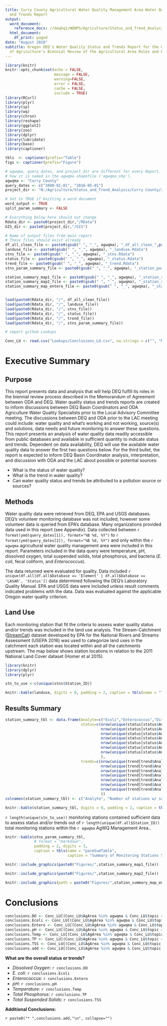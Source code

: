 ```yaml
---
title: Curry County Agricultural Water Quality Management Area Water Quality Status
  and Trends Report
output:
  word_document:
    reference_docx: //deqhq1/WQNPS/Agriculture/Status_and_Trend_Analysis/R_support_files/Report_Template.docx
  html_document:
    df_print: paged
date: "August 2018"
subtitle: Oregon DEQ's Water Quality Status and Trends Report for the Oregon Department
  of Agriculture's Biennial Review of the Agricultural Area Rules and Plans
---
```




```r

library(knitr)
knitr::opts_chunk$set(echo = FALSE,
                      message = FALSE, 
                      warning=FALSE, 
                      error = FALSE,
                      cache = FALSE,
                      include = TRUE)
library(RCurl)
library(plyr)
library(sp)
library(wq)
library(chron)
library(reshape)
library(ggplot2)
library(zoo)
library(dplyr)
library(lubridate)
library(base)
library(captioner)

tbls  <- captioner(prefix="Table")
figs <- captioner(prefix="Figure")

```


```r

# agwqma, query_dates, and project_dir are different for every Report. Note 'agwqma' must be named exactly 
# how it is named in the agwqma shapefile ('agwqma_shp').
agwqma <- "Curry County"
query_dates <- c("2000-01-01", "2018-05-01")
project_dir <- "N:/Agriculture/Status_and_Trend_Analysis/Curry County/2018-Curry-County"

# Set to TRUE if knitting a word document
word_output <- TRUE
split_param_summary <- FALSE

# Everything below here should not change
Rdata_dir <- paste0(project_dir,"/RData")
GIS_dir <- paste0(project_dir,"/GIS")

# Name of output files from main report
# These files should exist already
df_all_clean_file <- paste0(gsub(" ", "_", agwqma), "_df_all_clean_",paste(query_dates, collapse = "."), ".Rdata")
landuse_file <- paste0(gsub(" ", "_", agwqma), "_landuse.Rdata")
stns_file <- paste0(gsub(" ", "_", agwqma), "_stns.Rdata")
status_file <- paste0(gsub(" ", "_", agwqma), "_status.Rdata")
trend_file <- paste0(gsub(" ", "_", agwqma), "_trend.Rdata")
stns_param_summary_file <- paste0(gsub(" ", "_", agwqma), "_station_param_summary.Rdata")

station_summary_map1_file <- paste0(gsub(" ", "_", agwqma), "_station_summary_map1.png")
station_summary_map2_file <- paste0(gsub(" ", "_", agwqma), "_station_summary_map2.png")
station_summary_map_entero_file <- paste0(gsub(" ", "_", agwqma), "_station_summary_map_entero.png")



```

```r

load(paste0(Rdata_dir, "/", df_all_clean_file))
load(paste0(Rdata_dir, "/", landuse_file))
load(paste0(Rdata_dir, "/", stns_file))
load(paste0(Rdata_dir, "/", status_file))
load(paste0(Rdata_dir, "/", trend_file))
load(paste0(Rdata_dir, "/", stns_param_summary_file))

```

```r

# import github Lookups

Conc_LU <- read.csv("Lookups/Conclusions_LU.csv", na.strings = c("", "NA"))
```

# Executive Summary

## Purpose

This report presents data and analysis that will help DEQ fulfill its roles in the biennial review process described in the Memorandum of Agreement between ODA and DEQ. Water quality status and trends reports are created to inform discussions between DEQ Basin Coordinators and ODA Agriculture Water Quality Specialists prior to the Local Advisory Committee meeting. The discussions between DEQ and ODA prior to the LAC meeting could include: water quality and what's working and not working, source(s) and solutions, data needs and future monitoring to answer these questions. This report presents an analysis of water quality data readily accessible from public databases and available in sufficient quantity to indicate status and trends. Dependent on data availability, DEQ will use the available water quality data to answer the first two questions below. For the third bullet, the report is expected to inform DEQ Basin Coordinator analysis, interpretation, and discussion with ODA and the LAC about possible or potential sources:

*	What is the status of water quality? 
*	What is the trend in water quality? 
* Can water quality status and trends be attributed to a pollution source or sources?


## Methods

Water quality data were retrieved from DEQ, EPA and USGS databases. DEQ's volunteer monitoring database was not included, however some volunteer data is queried from EPA's database. Many organizations provided data used in this report (see Appendix). Data collected between `r format(ymd(query_dates[1]), format="%B %d, %Y")` to `r format(ymd(query_dates[2]), format="%B %d, %Y")` and only within the `r agwqma` agricultural water quality management area were included in this report. Parameters included in the data query were temperature, pH, dissolved oxygen, total suspended solids, total phosphorus, and bacteria (*E. coli*, fecal coliform, and *Enterococcus*). 

The data returned were evaluated for quality. Data included `r unique(df.all[df.all$Database == 'Element' | df.all$Database == 'LASAR', 'Status'])` data determined following the DEQ's Laboratory Quality Manual. EPA and USGS data were included unless result comments indicated problems with the data. Data was evaluated against the applicable Oregon water quality criterion. 

## Land Use

Each monitoring station that fit the criteria to assess water quality status and/or trends was included in the land use analysis. The Stream-Catchment ([StreamCat](https://www.epa.gov/national-aquatic-resource-surveys/streamcat)) dataset developed by EPA for the National Rivers and Streams Assessment (USEPA 2016) was used to categorize land uses in the catchment each station was located within and all the catchments upstream. The map below shows station locations in relation to the 2011 National Land Cover dataset (Homer et al 2015).

```r

library(knitr)
library(dplyr)
library(plyr)

stn_to_use <-c(unique(stns$Station_ID))

knitr::kable(landuse, digits = 0, padding = 2, caption = tbls(name = "landUse", caption = "Summary table of watershed land use for stations with a status or trend result."))

```

## Results Summary

```r

station_summary_tbl <- data.frame(Analyte=c("Ecoli","Enterococcus","Dissolved Oxygen","pH","Temperature","Total Phosphorus","TSS"),
                                  status=c(nrow(unique(status[status$Analyte == "E. Coli", ])),
                                           nrow(unique(status[status$Analyte == "Enterococcus", ])),
                                           nrow(unique(status[status$Analyte == "Dissolved Oxygen", ])),
                                           nrow(unique(status[status$Analyte == "pH", ])),
                                           nrow(unique(status[status$Analyte == "Temperature", ])),
                                           nrow(unique(status[status$Analyte == "Total Phosphorus", ])),
                                           nrow(unique(status[status$Analyte == "Total Suspended Solids", ]))
                                           ),
                                  trends=c(nrow(unique(trend[trend$Analyte == "E. Coli", ])),
                                           nrow(unique(trend[trend$Analyte == "Enterococcus", ])),
                                           nrow(unique(trend[trend$Analyte == "Dissolved Oxygen", ])),
                                           nrow(unique(trend[trend$Analyte == "pH",])),
                                           nrow(unique(trend[trend$Analyte == "Temperature", ])),
                                           nrow(unique(trend[trend$Analyte == "Total Phosphorus", ])),
                                           nrow(unique(trend[trend$Analyte == "Total Suspended Solids", ]))
                                           ))
colnames(station_summary_tbl) <- c("Analyte", "Number of stations w/ sufficient data for status analysis", "Number of stations w/ sufficient data for trend analysis")                                  

knitr::kable(station_summary_tbl, digits = 0, padding = 2, caption = tbls(name = "StnSumTable", caption = "Summary of stations with sufficient data for status or trend analysis**"))                                 

```


`r length(unique(stn_to_use))` monitoring stations contained sufficient data to assess status and/or trends out of `r length(unique(df.all$Station_ID))` total monitoring stations within the `r agwqma` AgWQ Management Area..


```r

knitr::kable(stns_param_summary_tbl,             
             # format = "markdown",  
             padding = 2, digits = 3, 
             caption = tbls(name = "parmSumTable", 
                            caption = "Summary of Monitoring Stations Status and Trend, where 'exceed' represents a single exceedance of the water quality standard within the last three years of available data. Note: DO = dissolved oxygen"))

```


```r

knitr::include_graphics(paste0("Figures/",station_summary_map1_file))

```

```r

knitr::include_graphics(paste0("Figures/",station_summary_map2_file))

```

```r

knitr::include_graphics(path = paste0("Figures/",station_summary_map_entero_file))

```



# Conclusions

```r

conclusions.DO <- Conc_LU[(Conc_LU$AgArea %in% agwqma & Conc_LU$topic == "DO"), c("conclusion")]
conclusions.Ecoli <- Conc_LU[(Conc_LU$AgArea %in% agwqma & Conc_LU$topic == "Ecoli"), c("conclusion")]
conclusions.Entero <- Conc_LU[(Conc_LU$AgArea %in% agwqma & Conc_LU$topic == "Entero"), c("conclusion")]
conclusions.pH <- Conc_LU[(Conc_LU$AgArea %in% agwqma & Conc_LU$topic == "pH"), c("conclusion")]
conclusions.Temp <- Conc_LU[(Conc_LU$AgArea %in% agwqma & Conc_LU$topic == "Temp"), c("conclusion")]
conclusions.TP <- Conc_LU[(Conc_LU$AgArea %in% agwqma & Conc_LU$topic == "TP"), c("conclusion")]
conclusions.TSS <- Conc_LU[(Conc_LU$AgArea %in% agwqma & Conc_LU$topic == "TSS"), c("conclusion")]
conclusions.add <- Conc_LU[(Conc_LU$AgArea %in% agwqma & Conc_LU$topic == "Add_conc"), c("conclusion")]

```


**What are the overall status or trends?**

* *Dissolved Oxygen*: `r conclusions.DO`
* *E. coli*: `r conclusions.Ecoli`
* *Enterococcus*: `r conclusions.Entero`
* *pH*: `r conclusions.pH`
* *Temperature*: `r conclusions.Temp`
* *Total Phosphorus*: `r conclusions.TP`
* *Total Suspended Solids*: `r conclusions.TSS`


**Additional Conclusions:**

`r paste0("* ",conclusions.add,"\n", collapse="")`